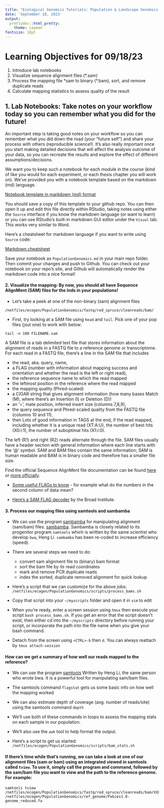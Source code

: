 ```yaml
---
title: "Ecological Genomics Tutorials: Population & Landscape Genomics 3"
date: 'September 18, 2023'
output:
  prettydoc::html_pretty:
    theme: cayman
fontsize: 18pt
---
```


# Learning Objectives for 09/18/23

1. Introduce lab notebooks
2. Visualize sequence alignment files (\*.sam)
3. Process the mapping file \*sam to binary (\*.bam), sort, and remove duplicate reads
4. Calculate mapping statistics to assess quality of the result

## 1. Lab Notebooks: Take notes on your workflow today so you can remember what you did for the future!

An important step is taking good notes on your workflow so you can remember what you did down the road (your "future self") and share your process with others (reproducible science!). It's also really important once you start making detailed decisions that will affect the analysis outcome of your data, so you can recreate the results and explore the effect of different assumptions/decisions.

We want you to keep such a notebook for each module in the course (kind of like you would for each experiment, or each thesis chapter you will work on). We've provided you with a notebook template based on the markdown (md) language.

[Notebook template in markdown (md) format](https://github.com/PespeniLab/Ecological-Genomics/blob/0708da3bdd3a0bf27d80bdedade51d4aba12c933/Fall2023/GithubNotebookTemplate.md)

You should save a copy of this template to your github repo. You can then open it up and edit this file directly within RStudio, taking notes using either the `Source` interface if you know the markdown language (or want to learn) or you can use RStudio's built-in markdown GUI editor under the `Visual` tab. This works very similar to Word.

Here's a cheatsheet for markdown language if you want to write using `Source` code:

[Markdown cheatsheet](https://docs.github.com/en/get-started/writing-on-github/getting-started-with-writing-and-formatting-on-github/basic-writing-and-formatting-syntax)

Save your notebook as `PopulationGenomics.md` in your main repo folder. Then commit your changes and push to Github.  You can check out your notebook on your repo's site, and Github will automatically render the markdown code into a nice format!

#### 2. Visualize the mapping: By now, you should all have Sequence AlignMent (SAM) files for the inds in your populations!

-   Let's take a peek at one of the non-binary (sam) alignment files

`/netfiles/ecogen/PopulationGenomics/fastq/red_spruce/cleanreads/bam/`

-   First, try looking at a SAM file using `head` and `tail`. Pick one of your pop files (jsut one) to work with below:

```         
tail -n 100 FILENAME.sam
```

A SAM file is a tab delimited text file that stores information about the alignment of reads in a FASTQ file to a reference genome or transcriptome. For each read in a FASTQ file, there's a line in the SAM file that includes

-   the read, aka. query, name,
-   a FLAG (number with information about mapping success and orientation and whether the read is the left or right read),
-   the reference sequence name to which the read mapped
-   the leftmost position in the reference where the read mapped
-   the mapping quality (Phred-scaled)
-   a CIGAR string that gives alignment information (how many bases Match (M), where there's an Insertion (I) or Deletion (D))
-   an '=', mate position, inferred insert size (columns 7,8,9),
-   the query sequence and Phred-scaled quality from the FASTQ file (columns 10 and 11),
-   then Lots of good information in TAGS at the end, if the read mapped, including whether it is a unique read (XT:A:U), the number of best hits (X0:i:1), the number of suboptimal hits (X1:i:0).

The left (R1) and right (R2) reads alternate through the file. SAM files usually have a header section with general information where each line starts with the '\@' symbol. SAM and BAM files contain the same information; SAM is human readable and BAM is in binary code and therefore has a smaller file size.

Find the official Sequence AlignMent file documentation can be found [here](https://en.wikipedia.org/wiki/SAM_(file_format)) or [more officially](https://samtools.github.io/hts-specs/SAMtags.pdf).

-   [Some useful FLAGs to know](http://seqanswers.com/forums/showthread.php?t=17314) - for example what do the numbers in the second column of data mean?

-   [Here's a SAM FLAG decoder](https://broadinstitute.github.io/picard/explain-flags.html) by the Broad Institute.


#### 3. Process our mapping files using samtools and sambamba

-   We can use the program [sambamba](https://lomereiter.github.io/sambamba/) for manipulating alignment (sam/bam) files. [sambamba](https://lomereiter.github.io/sambamba/). Sambamba is closely related to its progenitor program `samtools` which is written by the same scientist who develop `bwa`, Heng Li. `sambamba` has been re-coded to increase efficiency (speed).

-   There are several steps we need to do: 

    -  convert sam alignment file to (binary) bam format
    -  sort the bam file by its read coordinates
    -  mark and remove PCR duplicate reads
    -  index the sorted, duplicate removed alignment for quick lookup

- Here's a script that we can customize for the above jobs: `/netfiles/ecogen/PopulationGenomics/scripts/process_bams.sh` 

- Copy that script into your `~/myscripts` folder and open it in `vim` to edit

- When you're ready, enter a screen session using `tmux` then execute your script `bash process_bams.sh`. If you get an error that the script doesn't exist, then either cd into the `~/myscripts` directory before running your script, or incorporate the path into the file name when you give your bash command.

- Detach from the screen using `<CTRL>-b` then `d`. You can always reattach by `tmux attach-session`


#### How can we get a summary of how well our reads mapped to the reference? 

- We can use the program [samtools](https://github.com/samtools/samtools) Written by Heng Li, the same person who wrote bwa. It is a powerful tool for manipulating sam/bam files.  

- The samtools command `flagstat` gets us some basic info on how well the mapping worked

- We can also estimate depth of coverage (avg. number of reads/site) using the samtools command `depth`

- We'll use both of these commands in loops to assess the mapping stats on each sample in our population.

- We'll also use the `awk` tool to help format the output.  

- Here's a script to get us started:  `/netfiles/ecogen/PopulationGenomics/scripts/bam_stats.sh`


#### If there's time while that's running, we can take a look at one of our alignment files (sam or bam) using an integrated viewed in samtools called `tview`.  To use it, simply call the program and command, followed by the sam/bam file you want to view and the path to the reference genome.  For example:

```
samtools tview /netfiles/ecogen/PopulationGenomics/fastq/red_spruce/cleanreads/bam/XXXX_XX_X.sorted.rmdup.bam /netfiles/ecogen/PopulationGenomics/ref_genome/Pabies1.0-genome_reduced.fa
```



